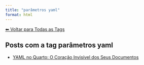 ```yaml
---
title: "parâmetros yaml"
format: html
---
```


[⬅ Voltar para Todas as Tags](../tags.qmd)

## Posts com a tag **parâmetros yaml**

- [YAML no Quarto: O Coração Invisível dos Seus Documentos](/posts/programacao/yaml-no-quarto.html)
